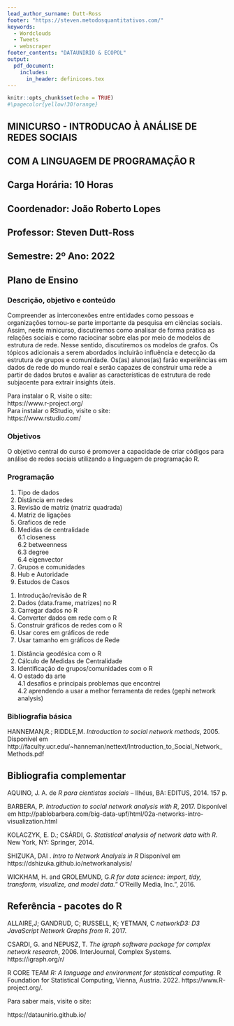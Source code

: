 ```yaml
---
lead_author_surname: Dutt-Ross
footer: "https://steven.metodosquantitativos.com/"
keywords:
  - Wordclouds
  - Tweets
  - webscraper
footer_contents: "DATAUNIRIO & ECOPOL"
output:
  pdf_document: 
    includes:
      in_header: definicoes.tex
---
```


```r
knitr::opts_chunk$set(echo = TRUE)
#\pagecolor{yellow!30!orange}
```

\fullboxbegin

## MINICURSO - INTRODUCAO À ANÁLISE DE REDES SOCIAIS      
## COM A LINGUAGEM DE PROGRAMAÇÃO R    

\fullboxend

## Carga Horária: 10 Horas
## Coordenador: João Roberto Lopes
## Professor: Steven Dutt-Ross  
## Semestre: 2º Ano: 2022
  
\fullboxbegin
## Plano de Ensino
\fullboxend


### Descrição, objetivo e conteúdo

Compreender as interconexões entre entidades como pessoas e organizações tornou-se parte importante da pesquisa em ciências sociais. Assim, neste minicurso, discutiremos como analisar de forma prática as relações sociais e como raciocinar sobre elas por meio de modelos de estrutura de rede. Nesse sentido, discutiremos os modelos de grafos. Os tópicos adicionais a serem abordados incluirão influência e detecção da estrutura de grupos e comunidade. Os(as) alunos(as) farão experiências em dados de rede do mundo real e serão capazes de construir uma rede a partir de dados brutos e avaliar as características de estrutura de rede subjacente para extrair insights úteis.


\rightboxbegin

Para instalar o R, visite o site:      
https://www.r-project.org/      
Para instalar o RStudio, visite o site:      
https://www.rstudio.com/     

\rightboxend



### Objetivos

O objetivo central do curso é promover a capacidade de criar códigos para análise de redes sociais utilizando a linguagem de programação R.

### Programação

\textbf{1. Termos e Conceitos - Dia 11/10/2022}   

1. Tipo de dados  
2. Distância em redes  
3. Revisão de matriz (matriz quadrada)     
4. Matriz de ligações     
5. Graficos de rede     
6. Medidas de centralidade    
  6.1 closeness    
  6.2 betweenness    
  6.3 degree    
  6.4 eigenvector    
7. Grupos e comunidades     
8. Hub e Autoridade    
9. Estudos de Casos      
  
   
\textbf{2. Aplicação no R - Dia 18/10/2022}
   
1. Introdução/revisão de R
2. Dados (data.frame, matrizes) no R
3. Carregar dados no R
4. Converter dados em rede com o R
5. Construir gráficos de redes com o R
6. Usar cores em gráficos de rede
7. Usar tamanho em gráficos de Rede
  
  
\textbf{3. Aplicação no R (parte 2) - Dia 25/10/2022}    
   
1. Distância geodésica com o R     
2. Cálculo de Medidas de Centralidade   
3. Identificação de grupos/comunidades com o R    
4. O estado da arte     
  4.1 desafios e principais problemas que encontrei   
  4.2 aprendendo a usar a melhor ferramenta de redes (gephi network analysis)   
  
  
\fullboxbegin 
  
### Bibliografia básica  
  
HANNEMAN,R.; RIDDLE,M. *Introduction to social network methods*,  2005.  Disponível em http://faculty.ucr.edu/~hanneman/nettext/Introduction_to_Social_Network_Methods.pdf  
  
\fullboxend
  
   
  
## Bibliografia complementar    

AQUINO, J. A. de *R para cientistas sociais* – Ilhéus, BA: EDITUS, 2014. 157 p.

BARBERA, P. *Introduction to social network analysis with R*, 2017. Disponível em http://pablobarbera.com/big-data-upf/html/02a-networks-intro-visualization.html

KOLACZYK, E. D.; CSÁRDI, G. *Statistical analysis of network data with R*. New York, NY: Springer, 2014.

SHIZUKA, DAI . *Intro to Network Analysis in R* Disponível em https://dshizuka.github.io/networkanalysis/

WICKHAM, H. and GROLEMUND, G.*R for data science: import, tidy, transform, visualize, and model data.*" O'Reilly Media, Inc.", 2016.   

## Referência - pacotes do R

ALLAIRE,J; GANDRUD, C; RUSSELL, K; YETMAN, C _networkD3: D3 JavaScript Network Graphs from R_. 2017.

CSARDI, G. and NEPUSZ, T.  *The igraph software package for complex network research*, 2006. InterJournal, Complex Systems. https://igraph.org/r/

R CORE TEAM *R: A language and environment for statistical computing.* R Foundation for Statistical Computing, Vienna, Austria. 2022. https://www.R-project.org/.

 

\leftboxbegin
Para saber mais, visite o site:  

https://dataunirio.github.io/  

\leftboxend


